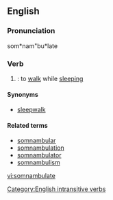 ==English==

===Pronunciation===
som*nam"bu*late

===Verb===
{{en-verb|somnambulat|ing}}

# {{intransitive}}: to [[walk]] while [[sleep]]ing

====Synonyms====
*[[sleepwalk]]

====Related terms====
* [[somnambular]]
* [[somnambulation]]
* [[somnambulator]]
* [[somnambulism]]

[[Category:English intransitive verbs]]

[[vi:somnambulate]]